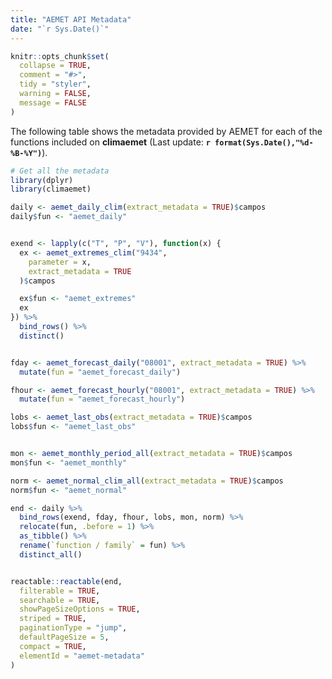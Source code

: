 ```yaml
---
title: "AEMET API Metadata"
date: "`r Sys.Date()`"
---
```


```r
knitr::opts_chunk$set(
  collapse = TRUE,
  comment = "#>",
  tidy = "styler",
  warning = FALSE,
  message = FALSE
)
```

The following table shows the metadata provided by AEMET for each of the
functions included on **climaemet** (Last update:
**`r format(Sys.Date(),"%d-%B-%Y")`**).

```r
# Get all the metadata
library(dplyr)
library(climaemet)

daily <- aemet_daily_clim(extract_metadata = TRUE)$campos
daily$fun <- "aemet_daily"


exend <- lapply(c("T", "P", "V"), function(x) {
  ex <- aemet_extremes_clim("9434",
    parameter = x,
    extract_metadata = TRUE
  )$campos

  ex$fun <- "aemet_extremes"
  ex
}) %>%
  bind_rows() %>%
  distinct()


fday <- aemet_forecast_daily("08001", extract_metadata = TRUE) %>%
  mutate(fun = "aemet_forecast_daily")

fhour <- aemet_forecast_hourly("08001", extract_metadata = TRUE) %>%
  mutate(fun = "aemet_forecast_hourly")

lobs <- aemet_last_obs(extract_metadata = TRUE)$campos
lobs$fun <- "aemet_last_obs"


mon <- aemet_monthly_period_all(extract_metadata = TRUE)$campos
mon$fun <- "aemet_monthly"

norm <- aemet_normal_clim_all(extract_metadata = TRUE)$campos
norm$fun <- "aemet_normal"

end <- daily %>%
  bind_rows(exend, fday, fhour, lobs, mon, norm) %>%
  relocate(fun, .before = 1) %>%
  as_tibble() %>%
  rename(`function / family` = fun) %>%
  distinct_all()


reactable::reactable(end,
  filterable = TRUE,
  searchable = TRUE,
  showPageSizeOptions = TRUE,
  striped = TRUE,
  paginationType = "jump",
  defaultPageSize = 5,
  compact = TRUE,
  elementId = "aemet-metadata"
)
```
